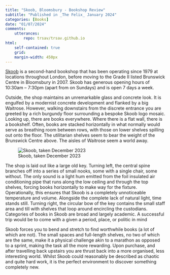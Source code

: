 ```yaml
---
title: "Skoob, Bloomsbury - Bookshop Review"
subtitle: "Published in _The Felix_ January 2024"
categories: [Books]
date: "01/07/2024"
comments:
    utterances:
        repo: trsav/trsav.github.io
html: 
    self-contained: true
    grid: 
    margin-width: 450px
---
```


[Skoob](https://skoob.com) is a second-hand bookshop that has been operating since 1979 at locations throughout London, before moving to the Grade II listed Brunswick Centre in Bloomsbury in 2007. Skoob has generous opening hours of 10:30am – 7:30pm (apart from on Sundays) and is open 7 days a week.  

Outside, the shop maintains an unremarkable glass and concrete look. It is engulfed by a modernist concrete development and flanked by a big Waitrose. However, walking downstairs from the discrete entrance you are greeted by a rich burgundy floor surrounding a bespoke Skoob logo mosaic. Looking up, there are books everywhere. Where there is a flat wall, there is a bookshelf. Often, books are stacked horizontally in what normally would serve as breathing room between rows, with those on lower shelves spilling out onto the floor. The utilitarian shelves seem to bear the weight of the Brunswick Centre above. The aisles of Waitrose seem a world away.  

::: column-margin
![Skoob, taken December 2023](skoob.webp)
:::

The shop is laid out like a large old key. Turning left, the central spine branches off into a series of small nooks, some with a single chair, some without. The only sound is a light hum emitted from the foil insulated air conditioning pipe that runs along the low ceiling and through the top shelves, forcing books horizontally to make way for the fixture. Operationally, this ensures that Skoob is a completely unnoticeable temperature and volume. Alongside the complete lack of natural light, time stands still. Turning right, the circular bow of the key contains the small staff area and till with shelves that loop around encircling the custodians. Categories of books in Skoob are broad and largely academic. A successful trip would be to come with a given a period, place, or politic in mind


Skoob forces you to bend and stretch to find worthwhile books (a lot of which are not). The small spaces and full-length shelves, no two of which are the same, make it a physical challenge akin to a marathon as opposed to a sprint, making the task all the more rewarding. Upon purchase, and after travelling back upstairs you are thrust back into a more organised, less interesting world. Whilst Skoob could reasonably be described as chaotic and quite hard work, it is the perfect environment to discover something completely new. 
